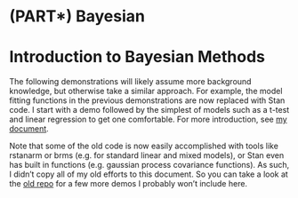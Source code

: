 # (PART\*)  Bayesian {-}

# Introduction to Bayesian Methods

The following demonstrations will likely assume more background knowledge, but otherwise take a similar approach. For example, the model fitting functions in the previous demonstrations are now replaced with Stan code.  I start with a demo followed by the simplest of models such as a t-test and linear regression to get one comfortable. For more introduction, see [my document](https://m-clark.github.io/bayesian-basics/).


Note that some of the old code is now easily accomplished with tools like <span class="pack" style = "">rstanarm</span> or <span class="pack" style = "">brms</span> (e.g. for standard linear and mixed models), or Stan even has built in functions (e.g. gaussian process covariance functions). As such, I didn't copy all of my old efforts to this document. So you can take a look at the [old repo](https://github.com/m-clark/Miscellaneous-R-Code/tree/master/ModelFitting/Bayesian) for a few more demos I probably won't include here.


